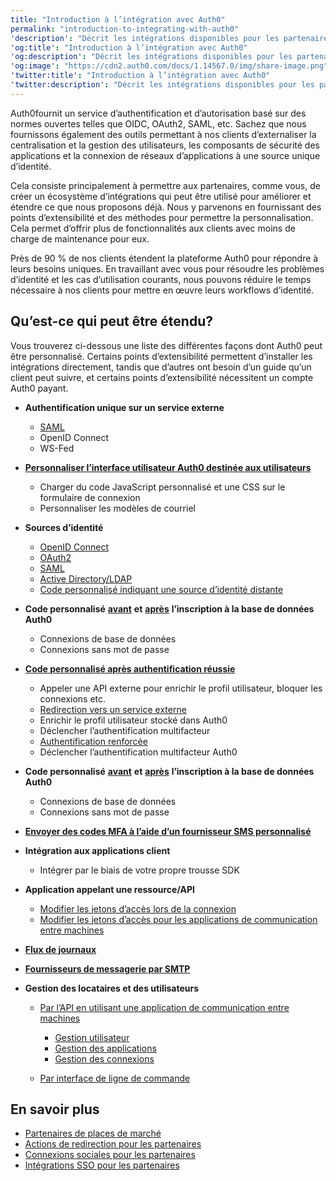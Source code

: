 ```yaml
---
title: "Introduction à l’intégration avec Auth0"
permalink: "introduction-to-integrating-with-auth0"
'description': "Décrit les intégrations disponibles pour les partenaires d’Auth0"
'og:title': "Introduction à l’intégration avec Auth0"
'og:description': "Décrit les intégrations disponibles pour les partenaires d’Auth0"
'og:image': "https://cdn2.auth0.com/docs/1.14567.0/img/share-image.png"
'twitter:title': "Introduction à l’intégration avec Auth0"
'twitter:description': "Décrit les intégrations disponibles pour les partenaires d’Auth0"
---
```


Auth0fournit un service d’authentification et d’autorisation basé sur des normes ouvertes telles que OIDC, OAuth2, <Tooltip href="/docs/fr-ca/glossary?term=security-assertion-markup-language" tip="Security Assertion Markup Language (SAML)
Protocole normalisé permettant à deux parties d’échanger des informations d’authentification sans mot de passe." cta="Voir le glossaire">SAML</Tooltip>, etc. Sachez que nous fournissons également des outils permettant à nos clients d’externaliser la centralisation et la gestion des utilisateurs, les composants de sécurité des applications et la connexion de réseaux d’applications à une source unique d’identité.

Cela consiste principalement à permettre aux partenaires, comme vous, de créer un écosystème d’intégrations qui peut être utilisé pour améliorer et étendre ce que nous proposons déjà. Nous y parvenons en fournissant des points d’extensibilité et des méthodes pour permettre la personnalisation. Cela permet d’offrir plus de fonctionnalités aux clients avec moins de charge de maintenance pour eux.

Près de 90 % de nos clients étendent la plateforme Auth0 pour répondre à leurs besoins uniques. En travaillant avec vous pour résoudre les problèmes d’identité et les cas d’utilisation courants, nous pouvons réduire le temps nécessaire à nos clients pour mettre en œuvre leurs workflows d’identité.

## Qu’est-ce qui peut être étendu?

Vous trouverez ci-dessous une liste des différentes façons dont Auth0 peut être personnalisé. Certains points d’extensibilité permettent d’installer les intégrations directement, tandis que d’autres ont besoin d’un guide qu’un client peut suivre, et certains points d’extensibilité nécessitent un compte Auth0 payant.

* **Authentification unique sur un service externe**

  + [SAML](/docs/fr-ca/customize/integrations/marketplace-partners/sso-integrations-for-partners)
  + OpenID Connect
  + WS-Fed
* [**Personnaliser l’interface utilisateur Auth0 destinée aux utilisateurs**](/docs/fr-ca/customize)

  + Charger du code JavaScript personnalisé et une CSS sur le formulaire de connexion
  + Personnaliser les modèles de courriel
* **Sources d’identité**

  + [OpenID Connect](/docs/fr-ca/authenticate/identity-providers/enterprise-identity-providers/oidc)
  + [OAuth2](/docs/fr-ca/customize/integrations/marketplace-partners/social-connections-for-partners)
  + [SAML](/docs/fr-ca/authenticate/identity-providers/enterprise-identity-providers/saml)
  + [Active Directory/LDAP](/docs/fr-ca/authenticate/identity-providers/enterprise-identity-providers/active-directory-ldap)
  + [Code personnalisé indiquant une source d’identité distante](/docs/fr-ca/authenticate/database-connections/custom-db)
* **Code personnalisé** [**avant**](/docs/fr-ca/customize/actions/explore-triggers/signup-and-login-triggers/pre-user-registration-trigger) **et** [**après**](/docs/fr-ca/customize/actions/explore-triggers/signup-and-login-triggers/post-user-registration-trigger) **l’inscription à la base de données Auth0**

  + Connexions de base de données
  + Connexions sans mot de passe
* [**Code personnalisé après authentification réussie**](/docs/fr-ca/customize/actions/explore-triggers/signup-and-login-triggers/login-trigger)

  + Appeler une API externe pour enrichir le profil utilisateur, bloquer les connexions etc.
  + [Redirection vers un service externe](/docs/fr-ca/customize/integrations/marketplace-partners/redirect-actions-for-partners)
  + Enrichir le profil utilisateur stocké dans Auth0
  + Déclencher l’authentification multifacteur
  + [Authentification renforcée](/docs/fr-ca/secure/multi-factor-authentication/step-up-authentication)
  + Déclencher l’authentification multifacteur Auth0
* **Code personnalisé** [**avant**](https://auth0.com/docs/actions/triggers/pre-user-registration) **et** [**après**](https://auth0.com/docs/actions/triggers/post-user-registration) **l’inscription à la base de données Auth0**

  + Connexions de base de données
  + Connexions sans mot de passe
* [**Envoyer des codes MFA à l’aide d’un fournisseur SMS personnalisé**](/docs/fr-ca/customize/actions/explore-triggers/mfa-notifications-trigger)
* **Intégration aux applications client**

  + Intégrer par le biais de votre propre trousse SDK
* **Application appelant une ressource/API**

  + [Modifier les jetons d’accès lors de la connexion](/docs/fr-ca/customize/actions/explore-triggers/signup-and-login-triggers/login-trigger)
  + [Modifier les jetons d’accès pour les applications de communication entre machines](/docs/fr-ca/customize/actions/explore-triggers/machine-to-machine-trigger)
* [**Flux de journaux**](/docs/fr-ca/customize/log-streams/custom-log-streams)
* [**Fournisseurs de messagerie par SMTP**](/docs/fr-ca/customize/email/smtp-email-providers)
* **Gestion des locataires et des utilisateurs**

  + [Par l’API en utilisant une application de communication entre machines](/docs/fr-ca/secure/tokens/access-tokens/management-api-access-tokens)

    - [Gestion utilisateur](/docs/fr-ca/manage-users/user-accounts/manage-users-using-the-management-api)
    - [Gestion des applications](/docs/fr-ca/api/management/v2#!/Clients/get_clients)
    - [Gestion des connexions](/docs/fr-ca/api/management/v2#!/Connections/get_connections)
  + [Par interface de ligne de commande](/docs/fr-ca/deploy-monitor/deploy-cli-tool)

## En savoir plus

* [Partenaires de places de marché](/docs/fr-ca/customize/integrations/marketplace-partners)
* [Actions de redirection pour les partenaires](/docs/fr-ca/customize/integrations/marketplace-partners/redirect-actions-for-partners)
* [Connexions sociales pour les partenaires](/docs/fr-ca/customize/integrations/marketplace-partners/social-connections-for-partners)
* [Intégrations SSO pour les partenaires](/docs/fr-ca/customize/integrations/marketplace-partners/sso-integrations-for-partners)